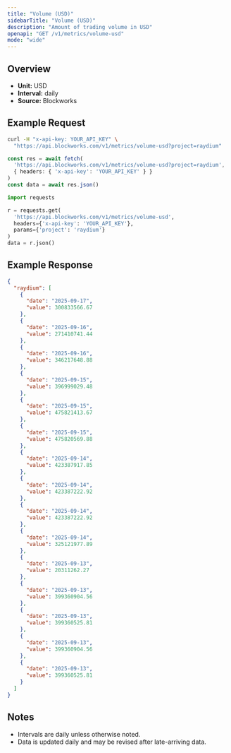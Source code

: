 ```yaml
---
title: "Volume (USD)"
sidebarTitle: "Volume (USD)"
description: "Amount of trading volume in USD"
openapi: "GET /v1/metrics/volume-usd"
mode: "wide"
---
```


## Overview

- **Unit:** USD
- **Interval:** daily
- **Source:** Blockworks

## Example Request

<CodeGroup>

```bash cURL
curl -H "x-api-key: YOUR_API_KEY" \
  "https://api.blockworks.com/v1/metrics/volume-usd?project=raydium"
```

```typescript TypeScript
const res = await fetch(
  'https://api.blockworks.com/v1/metrics/volume-usd?project=raydium',
  { headers: { 'x-api-key': 'YOUR_API_KEY' } }
)
const data = await res.json()
```

```python Python
import requests

r = requests.get(
  'https://api.blockworks.com/v1/metrics/volume-usd',
  headers={'x-api-key': 'YOUR_API_KEY'},
  params={'project': 'raydium'}
)
data = r.json()
```

</CodeGroup>

## Example Response

```json
{
  "raydium": [
    {
      "date": "2025-09-17",
      "value": 300833566.67
    },
    {
      "date": "2025-09-16",
      "value": 271410741.44
    },
    {
      "date": "2025-09-16",
      "value": 346217648.88
    },
    {
      "date": "2025-09-15",
      "value": 396999029.48
    },
    {
      "date": "2025-09-15",
      "value": 475821413.67
    },
    {
      "date": "2025-09-15",
      "value": 475820569.88
    },
    {
      "date": "2025-09-14",
      "value": 423387917.85
    },
    {
      "date": "2025-09-14",
      "value": 423387222.92
    },
    {
      "date": "2025-09-14",
      "value": 423387222.92
    },
    {
      "date": "2025-09-14",
      "value": 325121977.89
    },
    {
      "date": "2025-09-13",
      "value": 20311262.27
    },
    {
      "date": "2025-09-13",
      "value": 399360904.56
    },
    {
      "date": "2025-09-13",
      "value": 399360525.81
    },
    {
      "date": "2025-09-13",
      "value": 399360904.56
    },
    {
      "date": "2025-09-13",
      "value": 399360525.81
    }
  ]
}
```

## Notes
- Intervals are daily unless otherwise noted.
- Data is updated daily and may be revised after late-arriving data.